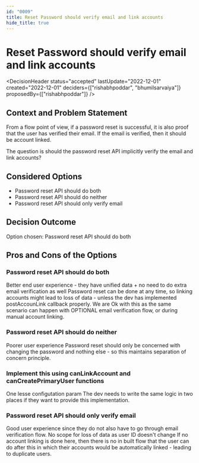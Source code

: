 ```yaml
---
id: "0009"
title: Reset Password should verify email and link accounts
hide_title: true
---
```



# Reset Password should verify email and link accounts

<DecisionHeader status="accepted" lastUpdate="2022-12-01" created="2022-12-01" deciders={["rishabhpoddar", "bhumilsarvaiya"]} proposedBy={["rishabhpoddar"]} />

## Context and Problem Statement

From a flow point of view, if a password reset is successful, it is also proof that the user has verified their email. If the email is verified, then it should be account linked.

The question is should the password reset API implicitly verify the email and link accounts?

## Considered Options

* Password reset API should do both
* Password reset API should do neither
* Password reset API should only verify email

## Decision Outcome

Option chosen: Password reset API should do both

## Pros and Cons of the Options

### Password reset API should do both

<ArgumentPro> Better end user experience - they have unified data + no need to do extra email verification as well </ArgumentPro>
<ArgumentCon> Password reset can be done at any time, so linking accounts might lead to loss of data - unless the dev has implemented postAccounLink callback properly. We are Ok with this as the same scenario can happen with OPTIONAL email verification flow, or during manual account linking. </ArgumentCon>

### Password reset API should do neither

<ArgumentCon> Poorer user experience </ArgumentCon>
<ArgumentPro> Password reset should only be concerned with changing the password and nothing else - so this maintains separation of concern principle. </ArgumentPro>

### Implement this using canLinkAccount and canCreatePrimaryUser functions
<ArgumentPro> One lesse configutation param </ArgumentPro>
<ArgumentCon> The dev needs to write the same logic in two places if they want to provide this implementation. </ArgumentCon>

### Password reset API should only verify email
<ArgumentPro> Good user experience since they do not also have to go through email verification flow. </ArgumentPro>
<ArgumentPro> No scope for loss of data as user ID doesn't change </ArgumentPro>
<ArgumentCon> If no account linking is done here, then there is no in built flow that the user can do after this in which their accounts would be automatically linked - leading to duplicate users. </ArgumentCon>